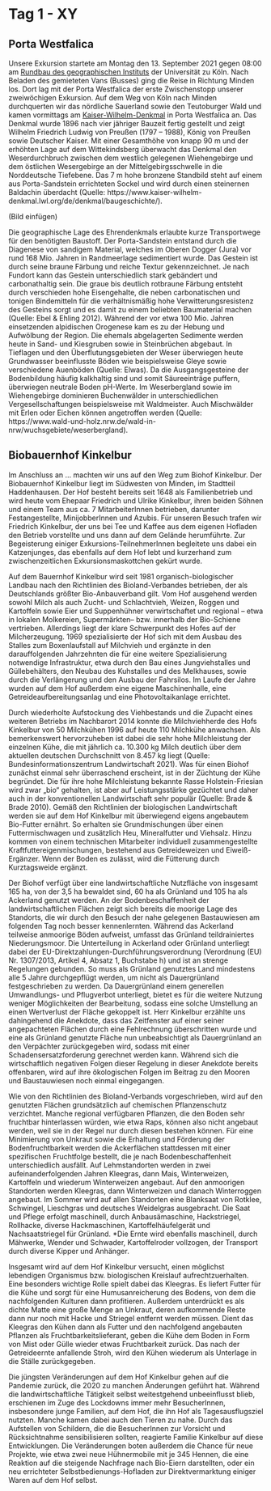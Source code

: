 # Tag 1 - XY

## Porta Westfalica
Unsere Exkursion startete am Montag den 13. September 2021 gegen 08:00 am [Rundbau des geographischen Instituts](https://geographie.uni-koeln.de/institut/gebaeude/rundbau) der Universität zu Köln. Nach Beladen des gemieteten Vans (Busses) ging die Reise in Richtung Minden los. Dort lag mit der Porta Westfalica der erste Zwischenstopp unserer zweiwöchigen Exkursion. Auf dem Weg von Köln nach Minden durchquerten wir das nördliche Sauerland sowie den Teutoburger Wald und kamen vormittags am [Kaiser-Wilhelm-Denkmal](https://www.kaiser-wilhelm-denkmal.lwl.org/de/) in Porta Westfalica an. Das Denkmal wurde 1896 nach vier jähriger Bauzeit fertig gestellt und zeigt Wilhelm Friedrich Ludwig von Preußen (1797 – 1988), König von Preußen sowie Deutscher Kaiser. Mit einer Gesamthöhe von knapp 90 m und der erhöhten Lage auf dem Wittekindsberg überwacht das Denkmal den Weserdurchbruch zwischen dem westlich gelegenen Wiehengebirge und dem östlichen Wesergebirge an der Mittelgebirgsschwelle in die Norddeutsche Tiefebene. Das 7 m hohe bronzene Standbild steht auf einem aus Porta-Sandstein errichteten Sockel und wird durch einen steinernen Baldachin überdacht (Quelle: https://www.kaiser-wilhelm-denkmal.lwl.org/de/denkmal/baugeschichte/).

(Bild einfügen)

Die geographische Lage des Ehrendenkmals erlaubte kurze Transportwege für den benötigten Baustoff. Der Porta-Sandstein entstand durch die Diagenese von sandigem Material, welches im Oberen Dogger (Jura) vor rund 168 Mio. Jahren in Randmeerlage sedimentiert wurde. Das Gestein ist durch seine braune Färbung und reiche Textur gekennzeichnet. Je nach Fundort kann das Gestein unterschiedlich stark gebändert und carbonathaltig sein. Die graue bis deutlich rotbraune Färbung entsteht durch verschieden hohe Eisengehalte, die neben carbonatischen und tonigen Bindemitteln für die verhältnismäßig hohe Verwitterungsresistenz des Gesteins sorgt und es damit zu einem beliebten Baumaterial machen (Quelle: Ebel & Ehling 2012). Während der vor etwa 100 Mio. Jahren einsetzenden alpidischen Orogenese kam es zu der Hebung und Aufwölbung der Region. Die ehemals abgelagerten Sedimente werden heute in Sand- und Kiesgruben sowie in Steinbrüchen abgebaut. 
In Tieflagen und den Überflutungsgebieten der Weser überwiegen heute Grundwasser beeinflusste Böden wie beispielsweise Gleye sowie verschiedene Auenböden (Quelle: Elwas). Da die Ausgangsgesteine der Bodenbildung häufig kalkhaltig sind und somit Säureeinträge puffern, überwiegen neutrale Boden pH-Werte. Im Weserbergland sowie im Wiehengebirge dominieren Buchenwälder in unterschiedlichen Vergesellschaftungen beispielsweise mit Waldmeister. Auch Mischwälder mit Erlen oder Eichen können angetroffen werden (Quelle: https://www.wald-und-holz.nrw.de/wald-in-nrw/wuchsgebiete/weserbergland).

## Biobauernhof Kinkelbur

Im Anschluss an ... machten wir uns auf den Weg zum Biohof Kinkelbur. Der Biobauernhof Kinkelbur liegt im Südwesten von Minden, im Stadtteil Haddenhausen. Der Hof besteht bereits seit 1648 als Familienbetrieb und wird heute vom Ehepaar Friedrich und Ulrike Kinkelbur, ihren beiden Söhnen und einem Team aus ca. 7 MitarbeiterInnen betrieben, darunter Festangestellte, MinijobberInnen und Azubis. Für unseren Besuch trafen wir Friedrich Kinkelbur, der uns bei Tee und Kaffee aus dem eigenen Hofladen den Betrieb vorstellte und uns dann auf dem Gelände herumführte. Zur Begeisterung einiger Exkursions-TeilnehmerInnen begleitete uns dabei ein Katzenjunges, das ebenfalls auf dem Hof lebt und kurzerhand zum zwischenzeitlichen Exkursionsmaskottchen gekürt wurde. 

Auf dem Bauernhof Kinkelbur wird seit 1981 organisch-biologischer Landbau nach den Richtlinien des Bioland-Verbandes betrieben, der als Deutschlands größter Bio-Anbauverband gilt. Vom Hof ausgehend werden sowohl Milch als auch Zucht- und Schlachtvieh, Weizen, Roggen und Kartoffeln sowie Eier und Suppenhühner verwirtschaftet und regional – etwa in lokalen Molkereien, Supermärkten– bzw.  innerhalb der Bio-Schiene vertrieben. Allerdings liegt der klare Schwerpunkt des Hofes auf der Milcherzeugung. 1969 spezialisierte der Hof sich mit dem Ausbau des Stalles zum Boxenlaufstall auf Milchvieh und ergänzte in den darauffolgenden Jahrzehnten die für eine weitere Spezialisierung notwendige Infrastruktur, etwa durch den Bau eines Jungviehstalles und Güllebehälters, den Neubau des Kuhstalles und des Melkhauses, sowie durch die Verlängerung und den Ausbau der Fahrsilos. Im Laufe der Jahre wurden auf dem Hof außerdem eine eigene Maschinenhalle, eine Getreideaufbereitungsanlag und eine Photovoltaikanlage errichtet. 

Durch wiederholte Aufstockung des Viehbestands und die Zupacht eines weiteren Betriebs im Nachbarort 2014 konnte die Milchviehherde des Hofs Kinkelbur von 50 Milchkühen 1996 auf heute 110 Milchkühe anwachsen. Als bemerkenswert hervorzuheben ist dabei die sehr hohe Milchleistung der einzelnen Kühe, die mit jährlich ca. 10.300 kg Milch deutlich über dem aktuellen deutschen Durchschnitt von 8.457 kg liegt (Quelle: Bundesinformationszentrum Landwirtschaft 2021). Was für einen Biohof zunächst einmal sehr überraschend erscheint, ist in der Züchtung der Kühe begründet. Die für ihre hohe Milchleistung bekannte Rasse Holstein-Friesian wird zwar „bio“ gehalten, ist aber auf Leistungsstärke gezüchtet und daher auch in der konventionellen Landwirtschaft sehr populär (Quelle: Brade & Brade 2010). Gemäß den Richtlinien der biologischen Landwirtschaft werden sie auf dem Hof Kinkelbur mit überwiegend eigens angebautem Bio-Futter ernährt. So erhalten sie Grundmischungen über einen Futtermischwagen und zusätzlich Heu, Mineralfutter und Viehsalz. Hinzu kommen von einem technischen Mitarbeiter individuell zusammengestellte Kraftfuttereigenmischungen, bestehend aus Getreideweizen und Eiweiß-Ergänzer. Wenn der Boden es zulässt, wird die Fütterung durch Kurztagsweide ergänzt. 

Der Biohof verfügt über eine landwirtschaftliche Nutzfläche von insgesamt 165 ha, von der 3,5 ha bewaldet sind, 60 ha als Grünland und 105 ha als Ackerland genutzt werden. An der Bodenbeschaffenheit der landwirtschaftlichen Flächen zeigt sich bereits die moorige Lage des Standorts, die wir durch den Besuch der nahe gelegenen Bastauwiesen am folgenden Tag noch besser kennenlernten. Während das Ackerland teilweise anmoorige Böden aufweist, umfasst das Grünland teildrainiertes Niederungsmoor. Die Unterteilung in Ackerland oder Grünland unterliegt dabei der EU-Direktzahlungen-Durchführungsverordnung (Verordnung (EU) Nr. 1307/2013, Artikel 4, Absatz 1, Buchstabe h) und ist an strenge Regelungen gebunden. So muss als Grünland genutztes Land mindestens alle 5 Jahre durchgepflügt werden, um nicht als Dauergrünland festgeschrieben zu werden. Da Dauergrünland einem generellen Umwandlungs- und Pflugverbot unterliegt, bietet es für die weitere Nutzung weniger Möglichkeiten der Bearbeitung, sodass eine solche Umstellung an einen Wertverlust der Fläche gekoppelt ist. Herr Kinkelbur erzählte uns dahingehend die Anekdote, dass das Zeitfenster auf einer seiner angepachteten Flächen durch eine Fehlrechnung überschritten wurde und eine als Grünland genutzte Fläche nun unbeabsichtigt als Dauergrünland an den Verpächter zurückgegeben wird, sodass mit einer Schadensersatzforderung gerechnet werden kann. Während sich die wirtschaftlich negativen Folgen dieser Regelung in dieser Anekdote bereits offenbaren, wird auf ihre ökologischen Folgen im Beitrag zu den Mooren und Baustauwiesen noch einmal eingegangen. 

Wie von den Richtlinien des Bioland-Verbands vorgeschrieben, wird auf den genutzten Flächen grundsätzlich auf chemischen Pflanzenschutz verzichtet. Manche regional verfügbaren Pflanzen, die den Boden sehr fruchtbar hinterlassen würden, wie etwa Raps, können also nicht angebaut werden, weil sie in der Regel nur durch diesen bestehen können. Für eine Minimierung von Unkraut sowie die Erhaltung und Förderung der Bodenfruchtbarkeit werden die Ackerflächen stattdessen mit einer spezifischen Fruchtfolge bestellt, die je nach Bodenbeschaffenheit unterschiedlich ausfällt. Auf Lehmstandorten werden in zwei aufeinanderfolgenden Jahren Kleegras, dann Mais, Winterweizen, Kartoffeln und wiederum Winterweizen angebaut. Auf den anmoorigen Standorten werden Kleegras, dann Winterweizen und danach Winterroggen angebaut. Im Sommer wird auf allen Standorten eine Blanksaat von Rotklee, Schwingel, Lieschgras und deutsches Weidelgras ausgebracht. Die Saat und Pflege erfolgt maschinell, durch Anbausämaschine, Hackstriegel, Rollhacke, diverse Hackmaschinen, Kartoffelhäufelgerät und Nachsaatstriegel für Grünland. *Die Ernte wird ebenfalls maschinell, durch Mähwerke, Wender und Schwader, Kartoffelroder vollzogen, der Transport durch diverse Kipper und Anhänger. 

Insgesamt wird auf dem Hof Kinkelbur versucht, einen möglichst lebendigen Organismus bzw. biologischen Kreislauf aufrechtzuerhalten. Eine besonders wichtige Rolle spielt dabei das Kleegras. Es liefert Futter für die Kühe und sorgt für eine Humusanreicherung des Bodens, von dem die nachfolgenden Kulturen dann profitieren. Außerdem unterdrückt es als dichte Matte eine große Menge an Unkraut, deren aufkommende Reste dann nur noch mit Hacke und Striegel entfernt werden müssen. Dient das Kleegras den Kühen dann als Futter und den nachfolgend angebauten Pflanzen als Fruchtbarkeitslieferant, geben die Kühe dem Boden in Form von Mist oder Gülle wieder etwas Fruchtbarkeit zurück. Das nach der Getreideernte anfallende Stroh, wird den Kühen wiederum als Unterlage in die Ställe zurückgegeben. 

Die jüngsten Veränderungen auf dem Hof Kinkelbur gehen auf die Pandemie zurück, die 2020 zu manchen Änderungen geführt hat. Während die landwirtschaftliche Tätigkeit selbst weitestgehend unbeeinflusst blieb, erschienen im Zuge des Lockdowns immer mehr BesucherInnen, insbesondere junge Familien, auf dem Hof, die ihn Hof als Tagesausflugsziel nutzten. Manche kamen dabei auch den Tieren zu nahe. Durch das Aufstellen von Schildern, die die BesucherInnen zur Vorsicht und Rücksichtnahme sensibilisieren sollten, reagierte Familie Kinkelbur auf diese Entwicklungen. Die Veränderungen boten außerdem die Chance für neue Projekte, wie etwa zwei neue Hühnermobile mit je 345 Hennen, die eine Reaktion auf die steigende Nachfrage nach Bio-Eiern darstellten, oder ein neu errichteter Selbstbedienungs-Hofladen zur Direktvermarktung einiger Waren auf dem Hof selbst.



